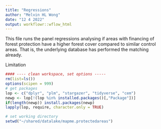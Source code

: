 ```yaml
---
title: "Regressions"
author: "Melvin HL Wong"
date: "12 4 2022"
output: workflowr::wflow_html
---
```


This file runs the panel regressions analysing if areas with financing of forest protection have a higher forest cover compared to similar control areas. That is, the underlying database has performed the matching already.

Limitation
```r
#### ---- clean workspace, set options -----
rm(list=ls())
options(scipen = 999)
# get packages
lop <- c("dplyr", "plm", "stargazer", "tidyverse", "cem")
newp <- lop[!(lop %in% installed.packages()[,"Package"])]
if(length(newp)) install.packages(newp)
lapply(lop, require, character.only = TRUE)

# set working directory
setwd("~/shared/datalake/mapme.protectedareas")


```

```r

```


